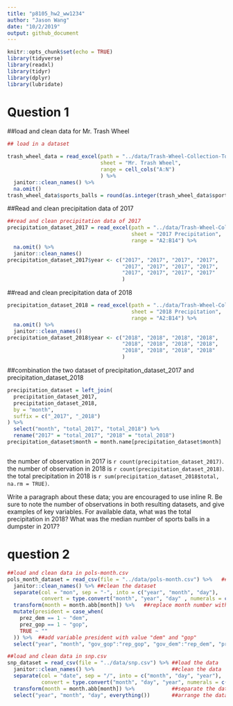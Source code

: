 ```yaml
---
title: "p8105_hw2_ww1234"
author: "Jason Wang"
date: "10/2/2019"
output: github_document
---
```


```r
knitr::opts_chunk$set(echo = TRUE)
library(tidyverse)
library(readxl)
library(tidyr)
library(dplyr)
library(lubridate)


```

# Question 1
##load and clean data for Mr. Trash Wheel
```r
## load in a dataset

trash_wheel_data = read_excel(path = "../data/Trash-Wheel-Collection-Totals-8-6-19.xlsx", 
                              sheet = "Mr. Trash Wheel",
                              range = cell_cols("A:N")
                              ) %>% 
  janitor::clean_names() %>% 
  na.omit() 
trash_wheel_data$sports_balls = round(as.integer(trash_wheel_data$sports_balls), digits = 0)

```

##Read and clean precipitation data of 2017

```r
##read and clean precipitation data of 2017
precipitation_dataset_2017 = read_excel(path = "../data/Trash-Wheel-Collection-Totals-8-6-19.xlsx",
                                        sheet = "2017 Precipitation",
                                        range = "A2:B14") %>% 
  na.omit() %>% 
  janitor::clean_names() 
precipitation_dataset_2017$year <- c("2017", "2017", "2017", "2017",
                                     "2017", "2017", "2017", "2017",
                                     "2017", "2017", "2017", "2017"
                                     )


```


##read and clean precipitation data of 2018
```r
precipitation_dataset_2018 = read_excel(path = "../data/Trash-Wheel-Collection-Totals-8-6-19.xlsx",
                                        sheet = "2018 Precipitation",
                                        range = "A2:B14") %>% 
  na.omit() %>% 
  janitor::clean_names() 
precipitation_dataset_2018$year <- c("2018", "2018", "2018", "2018",
                                     "2018", "2018", "2018", "2018",
                                     "2018", "2018", "2018", "2018"
                                     )

```

##combination the two dataset of precipitation_dataset_2017 and precipitation_dataset_2018
```r
precipitation_dataset = left_join(
  precipitation_dataset_2017, 
  precipitation_dataset_2018, 
  by = "month",
  suffix = c("_2017", "_2018")
) %>% 
  select("month", "total_2017", "total_2018") %>% 
  rename("2017" = "total_2017", "2018" = "total_2018") 
precipitation_dataset$month = month.name[precipitation_dataset$month]



```

the number of observation in 2017 is `r count(precipitation_dataset_2017)`.
the number of observation in 2018 is `r count(precipitation_dataset_2018)`.
the total precipitation in 2018 is `r sum(precipitation_dataset_2018$total, na.rm = TRUE)`.


Write a paragraph about these data; you are encouraged to use inline R. Be sure to note the number of observations in both resulting datasets, and give examples of key variables. For available data, what was the total precipitation in 2018? What was the median number of sports balls in a dumpster in 2017?

# question 2
```r
##load and clean data in pols-month.csv
pols_month_dataset = read_csv(file = "../data/pols-month.csv") %>%   ##load pols-month.csv
  janitor::clean_names() %>% ##clean the dataset
  separate(col = "mon", sep = "-", into = c("year", "month", "day"), 
           convert = type.convert("month", "year", "day" , numerals = c("allow.loss"))) %>%  ##separate to year, month, day, and transfer month format "01" "02"... to "1", "2)
  transform(month = month.abb[month]) %>%   ##replace month number with month name
  mutate(president = case_when(
    prez_dem == 1 ~ "dem",
    prez_gop == 1 ~ "gop",
    TRUE ~ ""
  )) %>%  ##add variable president with value "dem" and "gop"
  select("year", "month", "gov_gop":"rep_gop", "gov_dem":"rep_dem", "president") ##remove prez_gop, prez_dem and day variable


```

```r
##load and clean data in snp.csv
snp_dataset = read_csv(file = "../data/snp.csv") %>% ##load the data
  janitor::clean_names() %>%                         ##clean the data
  separate(col = "date", sep = "/", into = c("month", "day", "year"), 
           convert = type.convert("month", "day", "year", numerals = c("allow.loss"))) %>% 
  transform(month = month.abb[month]) %>%            ##separate the data
  select("year", "month", "day", everything())       ##arrange the data
  
  

```



